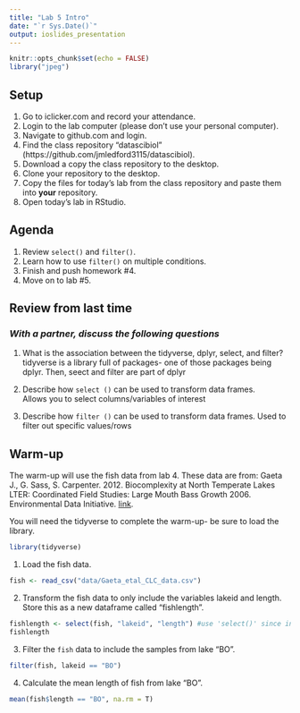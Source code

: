 ```yaml
---
title: "Lab 5 Intro"
date: "`r Sys.Date()`"
output: ioslides_presentation
---
```


```r
knitr::opts_chunk$set(echo = FALSE)
library("jpeg")
```

## Setup
1. Go to iclicker.com and record your attendance.
2. Login to the lab computer (please don't use your personal computer).  
3. Navigate to github.com and login.  
4. Find the class repository "datascibiol" (https://github.com/jmledford3115/datascibiol).  
5. Download a copy the class repository to the desktop.  
6. Clone your repository to the desktop.  
7. Copy the files for today's lab from the class repository and paste them into **your** repository.  
8. Open today's lab in RStudio.  

## Agenda
1. Review `select()` and `filter()`.  
2. Learn how to use `filter()` on multiple conditions.  
3. Finish and push homework #4.  
4. Move on to lab #5.  

## Review from last time
### *With a partner, discuss the following questions*
1. What is the association between the tidyverse, dplyr, select, and filter?  
tidyverse is a library full of packages- one of those packages being dplyr. Then, seect and filter are part of dplyr

2. Describe how `select ()` can be used to transform data frames.  
Allows you to select columns/variables of interest

3. Describe how `filter ()` can be used to transform data frames. 
Used to filter out specific values/rows

## Warm-up
The warm-up will use the fish data from lab 4. These data are from: Gaeta J., G. Sass, S. Carpenter. 2012. Biocomplexity at North Temperate Lakes LTER: Coordinated Field Studies: Large Mouth Bass Growth 2006. Environmental Data Initiative.  [link](https://portal.edirepository.org/nis/mapbrowse?scope=knb-lter-ntl&identifier=267). 

You will need the tidyverse to complete the warm-up- be sure to load the library.  

```r
library(tidyverse)
```


1. Load the fish data. 

```r
fish <- read_csv("data/Gaeta_etal_CLC_data.csv")
```


2. Transform the fish data to only include the variables lakeid and length.  Store this as a new dataframe called "fishlength".   

```r
fishlength <- select(fish, "lakeid", "length") #use 'select()' since involves variables/columns
fishlength
```


3. Filter the `fish` data to include the samples from lake "BO".  

```r
filter(fish, lakeid == "BO")
```


4. Calculate the mean length of fish from lake "BO".  

```r
mean(fish$length == "BO", na.rm = T)
```

